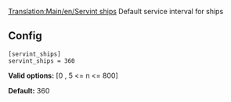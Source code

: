 [[Translation:Main/en/Servint ships]]
{{en/-}}
Default service interval for ships

== Config ==

<pre>
[servint_ships]
servint_ships = 360
</pre>

'''Valid options:''' [0 , 5 <= n <= 800]

'''Default:''' 360